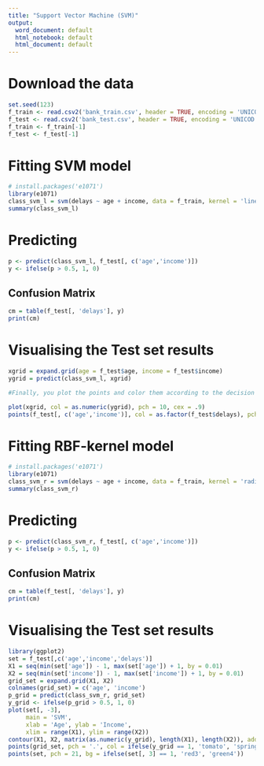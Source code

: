 ---
title: "Support Vector Machine (SVM)"
output:
  word_document: default
  html_notebook: default
  html_document: default
---

# Download the data
```{r}
set.seed(123)
f_train <- read.csv2('bank_train.csv', header = TRUE, encoding = 'UNICOD')
f_test <- read.csv2('bank_test.csv', header = TRUE, encoding = 'UNICOD')
f_train <- f_train[-1]
f_test <- f_test[-1]
```

# Fitting SVM model
```{r}
# install.packages('e1071')
library(e1071)
class_svm_l = svm(delays ~ age + income, data = f_train, kernel = 'linear')
summary(class_svm_l)
```

# Predicting
```{r}
p <- predict(class_svm_l, f_test[, c('age','income')])
y <- ifelse(p > 0.5, 1, 0)
```

## Confusion Matrix
```{r}
cm = table(f_test[, 'delays'], y)
print(cm)
```

# Visualising the Test set results
```{r}
xgrid = expand.grid(age = f_test$age, income = f_test$income)
ygrid = predict(class_svm_l, xgrid)

#Finally, you plot the points and color them according to the decision boundary. You can see that the decision boundary is linear. You can put the data points in the plot as well to see where they lie.

plot(xgrid, col = as.numeric(ygrid), pch = 10, cex = .9)
points(f_test[, c('age','income')], col = as.factor(f_test$delays), pch = 19)
```

# Fitting RBF-kernel model
```{r}
# install.packages('e1071')
library(e1071)
class_svm_r = svm(delays ~ age + income, data = f_train, kernel = 'radial')
summary(class_svm_r)
```

# Predicting
```{r}
p <- predict(class_svm_r, f_test[, c('age','income')])
y <- ifelse(p > 0.5, 1, 0)
```

## Confusion Matrix
```{r}
cm = table(f_test[, 'delays'], y)
print(cm)
```

# Visualising the Test set results
```{r}
library(ggplot2)
set = f_test[,c('age','income','delays')]
X1 = seq(min(set['age']) - 1, max(set['age']) + 1, by = 0.01)
X2 = seq(min(set['income']) - 1, max(set['income']) + 1, by = 0.01)
grid_set = expand.grid(X1, X2)
colnames(grid_set) = c('age', 'income')
p_grid = predict(class_svm_r, grid_set)
y_grid <- ifelse(p_grid > 0.5, 1, 0)
plot(set[, -3],
     main = 'SVM',
     xlab = 'Age', ylab = 'Income',
     xlim = range(X1), ylim = range(X2))
contour(X1, X2, matrix(as.numeric(y_grid), length(X1), length(X2)), add = TRUE)
points(grid_set, pch = '.', col = ifelse(y_grid == 1, 'tomato', 'springgreen3'))
points(set, pch = 21, bg = ifelse(set[, 3] == 1, 'red3', 'green4'))
```
